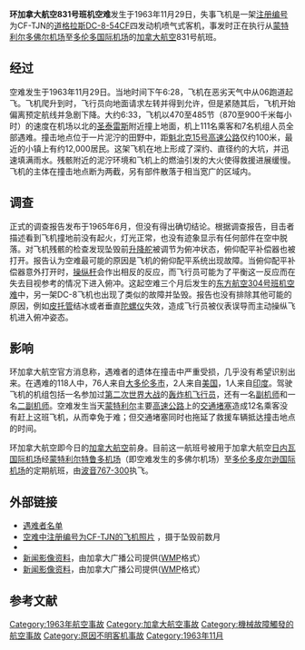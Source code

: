 {{noteTA|G1=Aero|G2=地名}}

{{Infobox Airliner accident
|name=环加拿大航空831号班机空难
|Crash image   = CF-TJN DC-8-54CF Trans Canada Airlines LHR 04MAY63 (5577579471).jpg
|Image caption = 失事飞机CF-TJN
|Date          = 1963年11月29日
|Type          = 机械故障
|Site          = [[加拿大|加拿大]][[魁北克省|魁北克省]][[圣泰雷斯|圣泰雷斯]]
|Fatalities    = 118
|Injuries      = 0
|Aircraft Type = [[道格拉斯DC-8|道格拉斯DC-8-54CF]]{{r|airliners}}
|Operator      = 环加拿大航空（如今的[[加拿大航空|加拿大航空]]）
|Tail Number   = [http://aviation-safety.net/database/record.php?id=19631129-0 CF-TJN]
|Passengers    = 111
|Crew          = 7
|Survivors     = 0
|Coordinates   = {{Coord|45.6366|-73.8452|type:event|display=inline,title}}
|Origin        = [[蒙特利尔皮埃尔·埃利奥特·特鲁多国际机场|蒙特利尔多佛尔机场]]
|Destination   = [[多伦多皮尔逊国际机场|多伦多国际机场]]
}}

'''环加拿大航空831号班机空难'''发生于1963年11月29日，失事飞机是一架[[航空器注册编号|注册编号]]为CF-TJN的[[道格拉斯|道格拉斯]][[道格拉斯DC-8|DC-8-54CF]]四发动机喷气式客机，事发时正在执行从[[蒙特利尔皮埃尔·埃利奥特·特鲁多国际机场|蒙特利尔多佛尔机场]]至[[多伦多皮尔逊国际机场|多伦多国际机场]]的[[加拿大航空|加拿大航空]]831号航班。

==经过==

空难发生于1963年11月29日。当地时间下午6:28，飞机在恶劣天气中从06跑道起飞。飞机爬升到{{convert|3000|ft|m}}时，飞行员向地面请求左转并得到允许，但是紧随其后，飞机开始偏离预定航线并急剧下降。大约6:33，飞机以470至485节（870至900千米每小时）的速度在机场以北{{convert|20|mi}}的[[圣泰雷斯|圣泰雷斯]]附近撞上地面{{r|asn}}，机上111名乘客和7名机组人员全部遇难{{r|library}}。撞击地点位于一片泥泞的田野中，距[[魁北克15号高速公路|魁北克15号高速公路]]仅约100米，最近的小镇上有约12,000居民{{r|76victims}}。这架飞机在地上形成了深约{{convert|6|ft|m}}、直径约{{convert|150|ft|m}}的大坑，并迅速填满雨水。残骸附近的泥泞环境和飞机上的燃油引发的大火使得救援进展缓慢{{r|time}}。飞机的主体在撞击地点断为两截，另有部件散落于相当宽广的区域内。

==调查==

正式的调查报告发布于1965年6月，但没有得出确切结论。根据调查报告，目击者描述看到飞机撞地前没有起火，灯光正常，也没有迹象显示有任何部件在空中脱落。对飞机残骸的检查发现坠毁前[[升降舵|升降舵]]被调节为俯冲状态，俯仰配平补偿器也被打开。报告认为空难最可能的原因是飞机的俯仰配平系统出现故障。当俯仰配平补偿器意外打开时，[[操纵杆|操纵杆]]会作出相反的反应，而飞行员可能为了平衡这一反应而在失去目视参考的情况下进入俯冲{{r|report}}。这起空难三个月后发生的[[东方航空304号班机空难|东方航空304号班机空难]]中，另一架DC-8飞机也出现了类似的故障并坠毁{{r|asn2}}。报告也没有排除其他可能的原因，例如[[皮托管|皮托管]]结冰或者垂直[[陀螺仪|陀螺仪]]失效，造成飞行员被仪表误导而主动操纵飞机进入俯冲姿态{{r|report}}。

==影响==

环加拿大航空官方消息称，遇难者的遗体在撞击中严重受损，几乎没有希望识别出来{{r|76victims}}。在遇难的118人中，76人来自[[大多伦多市|大多伦多市]]，2人来自[[美国|美国]]，1人来自[[印度|印度]]{{r|76victims}}。驾驶飞机的机组包括一名参加过[[第二次世界大战|第二次世界大战]]的[[轰炸机|轰炸机]][[飞行员|飞行员]]，还有一名[[副机师|副机师]]和一名[[二副机师|二副机师]]。空难发生当天[[蒙特利尔|蒙特利尔]]主要[[高速公路|高速公路]]上的[[交通堵塞|交通堵塞]]造成12名乘客没有赶上这班飞机，从而幸免于难；但交通堵塞同时也拖延了救援车辆抵达撞击地点的时间{{r|traffic}}。

环加拿大航空即今日的[[加拿大航空|加拿大航空]]前身。目前这一航班号被用于加拿大航空[[日内瓦国际机场|日内瓦国际机场]]经[[蒙特利尔皮埃尔·埃利奥特·特鲁多国际机场|蒙特利尔特鲁多机场]]（即空难发生的多佛尔机场）至[[多伦多皮尔逊国际机场|多伦多皮尔逊国际机场]]的定期航班，由[[波音767-300|波音767-300]]执飞{{r|ac831today}}。

==外部链接==
{{Portalbox|加拿大|航空}}
* [https://web.archive.org/web/20120311155439/http://www3.gendisasters.com/air-disasters/8665/ste-therese-de-blainville-qb-airliner-crashes-nov-1963 遇难者名单]{{en icon}}
* [http://www.airliners.net/open.file/0069896/L/ 空难中注册编号为CF-TJN的飞机照片] {{Wayback|url=http://www.airliners.net/open.file/0069896/L/ |date=20071009051638 }}，摄于坠毁前数月{{en icon}}
* {{british pathe|70701}}{{en icon}}
* [https://web.archive.org/web/20110606172950/http://archives.radio-canada.ca/c_est_arrive_le/11/29/9893/ 新闻影像资料]，由加拿大广播公司提供([[WMP|WMP]]格式）{{fr icon}}
* [https://web.archive.org/web/20110606172957/http://archives.radio-canada.ca/c_est_arrive_le/11/29/9892/ 新闻影像资料]，由加拿大广播公司提供([[WMP|WMP]]格式）{{fr icon}}

==参考文献==
{{reflist|colwidth=28em|refs=

<ref name="report">{{cite book
|title=REPORT OF COMISSION OF INQUIRY INTO CRASH OF TRANS-CANADA AIR LINES DC-8F AIRCRAFT CF-TJN AT STE . THERESE DE BLAINVILLE, P.Q. ON 29th NOVEMBER, 1963
|url=http://epe.lac-bac.gc.ca/100/200/301/pco-bcp/commissions-ef/challies1964-eng/challies1964-eng.pdf
|date=1965-06
|location=Montreal
|accessdate=2012-07-15
|language=en
|archive-date=2017-05-17
|archive-url=https://web.archive.org/web/20170517155711/http://epe.lac-bac.gc.ca/100/200/301/pco-bcp/commissions-ef/challies1964-eng/challies1964-eng.pdf
|dead-url=no
}}</ref>

<ref name="airliners">{{cite web
| url=http://www.airliners.net/photo/Trans-Canada-Air-Lines/Douglas-DC-8-54CF-Jet/0069896/&sid=53daea8a2d0417812d53f07d2dd7208c
| title=Picture of the Douglas DC-8-54CF Jet Trader aircraft
| publisher=Airliners.net
| accessdate=2012-02-01
| language=en
| archive-date=2016-03-03
| archive-url=https://web.archive.org/web/20160303222840/http://www.airliners.net/photo/Trans-Canada-Air-Lines/Douglas-DC-8-54CF-Jet/0069896/%26sid%3D53daea8a2d0417812d53f07d2dd7208c
| dead-url=no
}}</ref>

<ref name="time">{{cite web
| url=http://www.time.com/time/magazine/article/0,9171,898098,00.html
| publisher=''Time''
| title=Canada: Crater in the Field
| date=1963-12-06
| accessdate=2009-10-20
| language=en
| archive-date=2013-08-17
| archive-url=https://web.archive.org/web/20130817072627/http://www.time.com/time/magazine/article/0,9171,898098,00.html
| dead-url=yes
}}</ref>

<ref name="asn">{{ASN accident|19631129-0|accessdate=2012-07-14|date=2012-07-14}}</ref>

<ref name="asn2">{{ASN accident|19640225-0|accessdate=2012-07-14|date=2012-07-14}}</ref>

<ref name="76victims">{{cite news
|last=Bryant
|first=George
|title=Montreal TCA Crash Kills 118: 76 Victims From Metro Area
|newspaper=The Toronto Daily Star
|date=1963-11-30
|location=Toronto
|pages=1–2
|language=en
}}</ref>

<ref name="library">{{cite web
|url=http://www.collectionscanada.ca/sos/002028-3100-e.html?PHPSESSID=gjc8q31s0iq0rurk1v815uqg66
|title=SOS! Canadian Disasters
|work=Library and Archives Canada
|date=2006-02-14
|accessdate=2012-07-15
|language=en
|archive-date=2007-09-30
|archive-url=https://web.archive.org/web/20070930220639/http://www.collectionscanada.ca/sos/002028-3100-e.html?PHPSESSID=gjc8q31s0iq0rurk1v815uqg66
|dead-url=no
}}</ref>

<ref name=traffic>{{cite news
|title=Traffic snarl made 8 miss death flight
|newspaper=The Toronto Daily Star
|date=1963-11-30
|author=UPI
|location=Toronto
|page=5
|language=en
}}</ref>

<ref name="ac831today">{{cite web
|url=http://www.flightstats.com/go/FlightStatus/flightStatusByFlight.do?airline=AC&flightNumber=831
|title=(AC) Air Canada 831 Flight Status
|publisher=FlightStats, Inc.
|accessdate=2012-07-15
|language=en
}}</ref>

}}

{{1963年航空事故}}
[[Category:1963年航空事故|Category:1963年航空事故]]
[[Category:加拿大航空事故|Category:加拿大航空事故]]
[[Category:機械故障觸發的航空事故|Category:機械故障觸發的航空事故]]
[[Category:原因不明客机事故|Category:原因不明客机事故]]
[[Category:1963年11月|Category:1963年11月]]